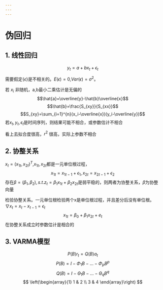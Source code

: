 ```yaml
---
---
---
```


# 伪回归

## 1. 线性回归

$$y_t = a+bx_t+\epsilon_t$$

需要假定$\{ \epsilon \}$是不相关的。$E(\epsilon)=0$,$Var(\epsilon)=\sigma^2$。

若 $x_i$ 非随机，a,b最小二乘估计是无偏的$$\hat{a}=\overline{y}-\hat{b}\overline{x}$$$$\hat{b}=\frac{S_{xy}}{S_{xx}}$$$$S_{xy}=\sum_{i=1}^{n}(x_i-\overline{x})(y_i-\overline{y})$$ 若$x_t,y_t,\epsilon_t$是时间序列，则结果可能不相合，或参数估计不相合

看上去拟合度很高，$r^2$ 很高，实际上参数不相合

## 2. 协整关系

$x_t=(x_{1t},x_{2t})^T$,$x_{1t},x_{2t}$都是一元单位根过程，$$x_{1t}=x_{1t-1}+\epsilon_1,x_{2t}=x_{2t-1}+\epsilon_2$$ 存在$\beta=(\beta_1,\beta_2),s.t. z_t=\beta_{1}x_{1t}+\beta_{2}x_{2t}$是弱平稳的，则两者为协整关系，$\beta$为协整向量

检验协整关系。一元单位根检验两个x是单位根过程，并且差分后没有单位根。$\nabla x_t=x_t-x_{t-1}=\epsilon_t$ $$x_{1t}=\beta_{0}+\beta_{1} x_{2t}+e_t$$在协整关系成立时参数估计是相合的

## 3. VARMA模型 {#sec-3.-varma模型}

$$P(B)r_t=Q(B)a_t$$$$P(B)=I-\Phi_1B-\dots-\Phi_pB^p$$$$Q(B)=I-\Theta_1B-\dots-\Theta_qB^q$$
$$
\left(\begin{array}{1}
1 & 2 \\
3 & 4
\end{array}\right)
$$
